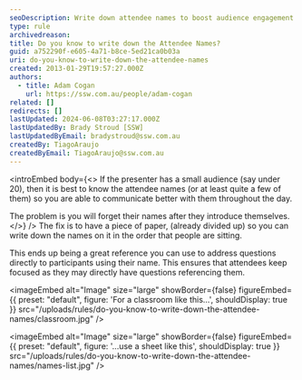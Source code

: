 ```yaml
---
seoDescription: Write down attendee names to boost audience engagement and interaction during presentations with small groups.
type: rule
archivedreason:
title: Do you know to write down the Attendee Names?
guid: a752290f-e605-4a71-b8ce-5ed21ca0b03a
uri: do-you-know-to-write-down-the-attendee-names
created: 2013-01-29T19:57:27.000Z
authors:
  - title: Adam Cogan
    url: https://ssw.com.au/people/adam-cogan
related: []
redirects: []
lastUpdated: 2024-06-08T03:27:17.000Z
lastUpdatedBy: Brady Stroud [SSW]
lastUpdatedByEmail: bradystroud@ssw.com.au
createdBy: TiagoAraujo
createdByEmail: TiagoAraujo@ssw.com.au
---
```


<introEmbed
  body={<>
If the presenter has a small audience (say under 20), then it is best to know the attendee names (or at least quite a few of them) so you are able to communicate better with them throughout the day.

The problem is you will forget their names after they introduce themselves.
  </>}
/>
The fix is to have a piece of paper, (already divided up) so you can write down the names on it in the order that people are sitting.

This ends up being a great reference you can use to address questions directly to participants using their name. This ensures that attendees keep focused as they may directly have questions referencing them.


<imageEmbed
  alt="Image"
  size="large"
  showBorder={false}
  figureEmbed={{
    preset: "default",
    figure: 'For a classroom like this...',
    shouldDisplay: true
  }}
  src="/uploads/rules/do-you-know-to-write-down-the-attendee-names/classroom.jpg"
/>


<imageEmbed
  alt="Image"
  size="large"
  showBorder={false}
  figureEmbed={{
    preset: "default",
    figure: '...use a sheet like this',
    shouldDisplay: true
  }}
  src="/uploads/rules/do-you-know-to-write-down-the-attendee-names/names-list.jpg"
/>

